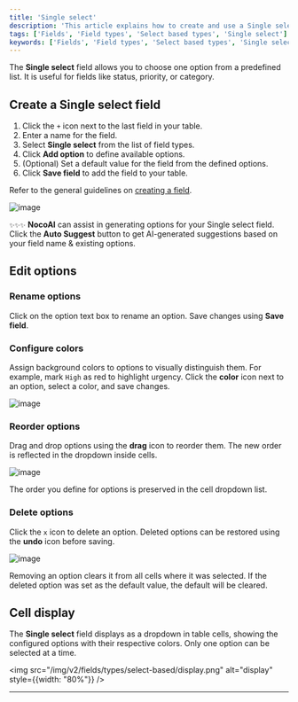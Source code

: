 ```yaml
---
title: 'Single select'
description: 'This article explains how to create and use a Single select field.'
tags: ['Fields', 'Field types', 'Select based types', 'Single select']
keywords: ['Fields', 'Field types', 'Select based types', 'Single select', 'Create single select field']
---
```


The **Single select** field allows you to choose one option from a predefined list. It is useful for fields like status, priority, or category.

## Create a Single select field

1. Click the `+` icon next to the last field in your table.
2. Enter a name for the field.
3. Select **Single select** from the list of field types.
4. Click **Add option** to define available options.
5. (Optional) Set a default value for the field from the defined options.
6. Click **Save field** to add the field to your table.

Refer to the general guidelines on [creating a field](/docs/product-docs/fields#create-a-field).

![image](/img/v2/fields/types/select-based/single-select.png)

<Callout type="note"> `✨✨✨` **NocoAI** can assist in generating options for your Single select field. Click the **Auto Suggest** button to get AI-generated suggestions based on your field name & existing options.</Callout>

## Edit options

### Rename options
Click on the option text box to rename an option. Save changes using **Save field**.

### Configure colors
Assign background colors to options to visually distinguish them. For example, mark `High` as red to highlight urgency.
Click the **color** icon next to an option, select a color, and save changes.

![image](/img/v2/fields/types/select-based/options-colour.png)

### Reorder options
Drag and drop options using the **drag** icon to reorder them. The new order is reflected in the dropdown inside cells.

![image](/img/v2/fields/types/select-based/options-reorder.png)

<Callout type="info">The order you define for options is preserved in the cell dropdown list.</Callout>

### Delete options
Click the `x` icon to delete an option. Deleted options can be restored using the **undo** icon before saving.

![image](/img/v2/fields/types/select-based/options-remove.png)

<Callout type="warning"> Removing an option clears it from all cells where it was selected. If the deleted option was set as the default value, the default will be cleared. </Callout>

## Cell display

The **Single select** field displays as a dropdown in table cells, showing the configured options with their respective colors. Only one option can be selected at a time.

<img src="/img/v2/fields/types/select-based/display.png" alt="display" style={{width: "80%"}} />


---